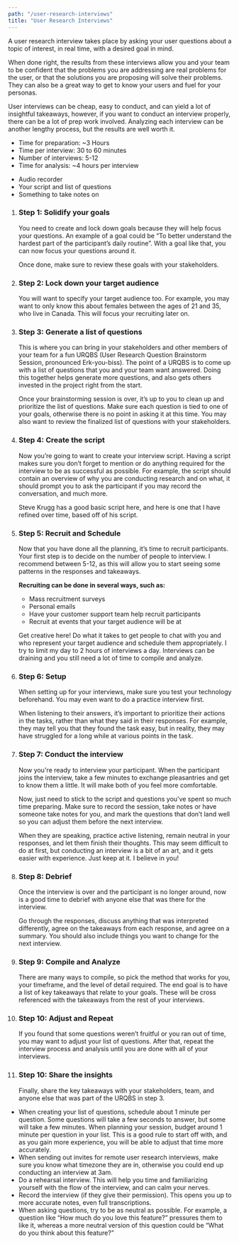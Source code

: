 ```yaml
---
path: "/user-research-interviews"
title: "User Research Interviews"
---
```






<MethodLayout pageTitle={props.pageContext.frontmatter.title} method={currentMethod}>
  <SEO title={props.pageContext.frontmatter.title} />

<MethodSectionWhatIs method={currentMethod} title="What is a User Research Interview?">
  <p>
A user research interview takes place by asking your user questions about a topic of interest, in real time, with a desired goal in mind. 
</p>
  <p>
When done right, the results from these interviews allow you and your team to be confident that the problems you are addressing are real problems for the user, or that the solutions you are proposing will solve their problems. They can also be a great way to get to know your users and fuel for your personas.
  </p>
  <p>
    User interviews can be cheap, easy to conduct, and can yield a lot of insightful takeaways, however, if you want to conduct an interview properly, there can be a lot of prep work involved. Analyzing each interview can be another lengthy process, but the results are well worth it.
  </p>
</MethodSectionWhatIs>

<MethodSectionNeeds title="What do you need for a User Research Interview?">
  <MethodSectionNeedsPartial type="time">
    <ul>
      <li>Time for preparation: ~3 Hours</li>
      <li>Time per interview: 30 to 60 minutes</li>
      <li>Number of interviews: 5-12</li>
      <li>Time for analysis: ~4 hours per interview</li>
    </ul>
  </MethodSectionNeedsPartial>
  <MethodSectionNeedsPartial type="materials">
    <ul>
      <li>Audio recorder</li>
      <li>Your script and list of questions</li>
      <li>Something to take notes on</li>
    </ul>

  </MethodSectionNeedsPartial>
</MethodSectionNeeds>

<MethodSectionSteps method={currentMethod} title="How do you conduct a User Research Interview?">
  <ol>
    <li>
      <h3>Step 1: Solidify your goals</h3>
      <p>You need to create and lock down goals because they will help focus your questions. An example of a goal could be “To better understand the hardest part of the participant’s daily routine”. With a goal like that, you can now focus your questions around it.
      </p>
      <p>
      Once done, make sure to review these goals with your stakeholders.
      </p>
    </li>
    <li>
      <h3>Step 2: Lock down your target audience</h3>
      <p>
      You will want to specify your target audience too. For example, you may want to only know this about females between the ages of 21 and 35, who live in Canada. This will focus your recruiting later on.
      </p>  
    </li>
    <li>
      <h3>Step 3: Generate a list of questions</h3>
      <p>
        This is where you can bring in your stakeholders and other members of your team for a fun URQBS (User Research Question Brainstorm Session, pronounced Erk-you-biss). The point of a URQBS is to come up with a list of questions that you and your team want answered. Doing this together helps generate more questions, and also gets others invested in the project right from the start.
      </p>
      <p>
        Once your brainstorming session is over, it’s up to you to clean up and prioritize the list of questions. Make sure each question is tied to one of your goals, otherwise there is no point in asking it at this time. You may also want to review the finalized list of questions with your stakeholders.
      </p>
    </li>
    <li>
      <h3>Step 4: Create the script</h3>
      <p>Now you’re going to want to create your interview script. Having a script makes sure you don’t forget to mention or do anything required for the interview to be as successful as possible. For example, the script should contain an overview of why you are conducting research and on what, it should prompt you to ask the participant if you may record the conversation, and much more.
      </p>
      <p>
        Steve Krugg has a good basic script here, and here is one that I have refined over time, based off of his script.
      </p>
    </li>
    <li>
      <h3>Step 5: Recruit and Schedule</h3>
      <p>
      Now that you have done all the planning, it’s time to recruit participants.  Your first step is to decide on the number of people to interview. I recommend between 5-12, as this will allow you to start seeing some patterns in the responses and takeaways.
      </p>
      <p><strong>Recruiting can be done in several ways, such as:</strong></p>
      <ul>
            <li>Mass recruitment surveys</li>
            <li>Personal emails</li>
            <li>Have your customer support team help recruit participants</li>
            <li>Recruit at events that your target audience will be at</li>
            </ul>
      <p>Get creative here! Do what it takes to get people to chat with you and who represent your target audience and schedule them appropriately. I try to limit my day to 2 hours of interviews a day. Interviews can be draining and you still need a lot of time to compile and analyze.
      </p>
    </li>
    <li>
      <h3>Step 6: Setup</h3>
      <p>
        When setting up for your interviews, make sure you test your technology beforehand. You may even want to do a practice interview first.
        </p>
        <p>
        When listening to their answers, it’s important to prioritize their actions in the tasks, rather than what they said in their responses. For example, they may tell you that they found the task easy, but in reality, they may have struggled for a long while at various points in the task.
        </p> 
    </li>
    <li>
      <h3>Step 7: Conduct the interview</h3>
      <p>
        Now you're ready to interview your participant. When the participant joins the interview, take a few minutes to exchange pleasantries and get to know them a little. It will make both of you feel more comfortable.
        </p>
        <p>
        Now, just need to stick to the script and questions you’ve spent so much time preparing. Make sure to record the session, take notes or have someone take notes for you, and mark the questions that don’t land well so you can adjust them before the next interview. 
        </p>
        <p>When they are speaking, practice active listening, remain neutral in your responses, and let them finish their thoughts. This may seem difficult to do at first, but conducting an interview is a bit of an art, and it gets easier with experience. Just keep at it. I believe in you!
        </p>
    </li>
    <li>
      <h3>Step 8: Debrief</h3>
      <p>
        Once the interview is over and the participant is no longer around, now is a good time to debrief with anyone else that was there for the interview.  
        </p>
        <p>
        Go through the responses, discuss anything that was interpreted differently, agree on the takeaways from each response, and agree on a summary. You should also include things you want to change for the next interview. 
        </p>
    </li>
    <li>
      <h3>Step 9: Compile and Analyze</h3>
      <p>
        There are many ways to compile, so pick the method that works for you, your timeframe, and the level of detail required. The end goal is to have a list of key takeaways that relate to your goals. These will be cross referenced with the takeaways from the rest of your interviews.
        </p>
    </li>
    <li>
      <h3>Step 10: Adjust and Repeat</h3>
      <p>
        If you found that some questions weren’t fruitful or you ran out of time, you may want to adjust your list of questions. After that, repeat the interview process and analysis until you are done with all of your interviews.
        </p>
    </li>
    <li>
      <h3>Step 10: Share the insights</h3>
      <p>
        Finally, share the key takeaways with your stakeholders, team, and anyone else that was part of the URQBS in step 3.
        </p>
    </li>
  </ol>
</MethodSectionSteps>

<MethodSectionTips method={currentMethod} title="Tips for a great User Research Interview">
  <ul>
    <li>
      When creating your list of questions, schedule about 1 minute per question. Some questions will take a few seconds to answer, but some will take a few minutes. When planning your session, budget around 1 minute per question in your list. This is a good rule to start off with, and as you gain more experience, you will be able to adjust that time more accurately.
    </li>
    <li>
      When sending out invites for remote user research interviews, make sure you know what timezone they are in, otherwise you could end up conducting an interview at 3am.
    </li>
    <li>
      Do a rehearsal interview. This will help you time and familiarizing yourself with the flow of the interview, and can calm your nerves.
    </li>
    <li>
      Record the interview (if they give their permission). This opens you up to more accurate notes, even full transcriptions.
      </li>
    <li>
      When asking questions, try to be as neutral as possible. For example, a question like “How much do you love this feature?” pressures them to like it, whereas a more neutral version of this question could be “What do you think about this feature?”
      </li>
  </ul>
</MethodSectionTips>

<MethodSectionResources method={currentMethod} />

</MethodLayout>
